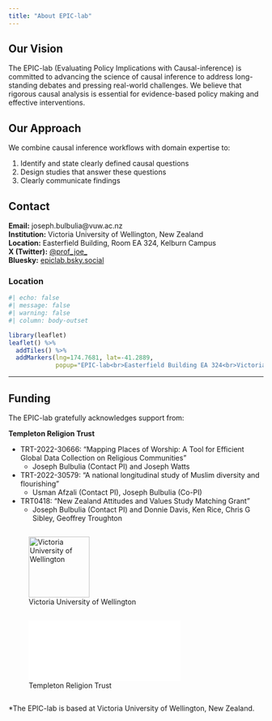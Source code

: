 ```yaml
---
title: "About EPIC-lab"
---
```


## Our Vision

The EPIC-lab (Evaluating Policy Implications with Causal-inference) is committed to advancing the science of causal inference to address long-standing debates and pressing real-world challenges. We believe that rigorous causal analysis is essential for evidence-based policy making and effective interventions.


## Our Approach

We combine causal inference workflows with domain expertise to:

1. Identify and state clearly defined causal questions
2. Design studies that answer these questions
3. Clearly communicate findings

## Contact

**Email:** joseph.bulbulia@vuw.ac.nz  
**Institution:** Victoria University of Wellington, New Zealand  
**Location:** Easterfield Building, Room EA 324, Kelburn Campus  
**X (Twitter):** [@prof_joe_](https://x.com/prof_joe_)  
**Bluesky:** [epiclab.bsky.social](https://epiclab.bsky.social)

### Location

```r
#| echo: false
#| message: false
#| warning: false
#| column: body-outset

library(leaflet)
leaflet() %>%
  addTiles() %>%
  addMarkers(lng=174.7681, lat=-41.2889, 
             popup="EPIC-lab<br>Easterfield Building EA 324<br>Victoria University of Wellington")
```

---

## Funding

The EPIC-lab gratefully acknowledges support from:

**Templeton Religion Trust**

- TRT-2022-30666: "Mapping Places of Worship: A Tool for Efficient Global Data Collection on Religious Communities"
  - Joseph Bulbulia (Contact PI) and Joseph Watts
  
- TRT-2022-30579: "A national longitudinal study of Muslim diversity and flourishing"
  - Usman Afzali (Contact PI), Joseph Bulbulia (Co-PI)
  
- TRT0418: "New Zealand Attitudes and Values Study Matching Grant"
  - Joseph Bulbulia (Contact PI) and Donnie Davis, Ken Rice, Chris G Sibley, Geoffrey Troughton

:::: {.columns}
::: {.column width="60%"}
![Victoria University of Wellington](images/logos/vuw-logo.jpg){height="120px"}
:::
::::

:::: {.columns}
::: {.column width="50%"}
![Templeton Religion Trust](images/logos/trt-logo.png.pdf){height="120px"}
:::
::::

*The EPIC-lab is based at Victoria University of Wellington, New Zealand.
